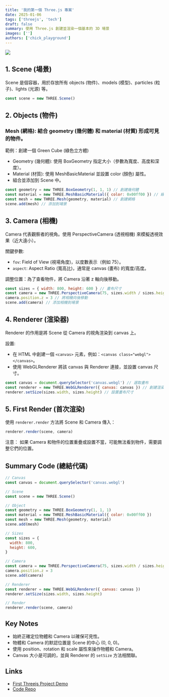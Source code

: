 ```yaml
---
title: '我的第一個 Three.js 專案'
date: 2025-01-06
tags: ['threejs', 'tech']
draft: false
summary: 使用 Three.js 創建並渲染一個基本的 3D 場景
images: ['']
authors: ['chick_playground']
---
```


![](/static/images/threejs/first-threejs-project.png)

## 1. Scene (場景)

Scene 是個容器，用於存放所有 objects (物件)、models (模型)、particles (粒子)、lights (光源) 等。

```javascript
const scene = new THREE.Scene()
```

## 2. Objects (物件)

### Mesh (網格): 結合 geometry (幾何體) 和 material (材質) 形成可見的物件。

範例：創建一個 Green Cube (綠色立方體)

- Geometry (幾何體): 使用 BoxGeometry 指定大小（參數為寬度、高度和深度）。
- Material (材質): 使用 MeshBasicMaterial 並設置 color (顏色) 屬性。
- 組合並添加到 Scene 中。

```javascript
const geometry = new THREE.BoxGeometry(1, 1, 1) // 創建幾何體
const material = new THREE.MeshBasicMaterial({ color: 0x00ff00 }) // 綠色材質
const mesh = new THREE.Mesh(geometry, material) // 創建網格
scene.add(mesh) // 添加到場景
```

## 3. Camera (相機)

Camera 代表觀察者的視角。使用 PerspectiveCamera (透視相機) 來模擬透視效果（近大遠小）。

關鍵參數:

- `fov`: Field of View (視場角度)，以度數表示（例如 75）。
- `aspect`: Aspect Ratio (寬高比)，通常是 canvas (畫布) 的寬度/高度。

調整位置：為了查看物件，將 Camera 沿著 z 軸向後移動。

```javascript
const sizes = { width: 800, height: 600 } // 畫布尺寸
const camera = new THREE.PerspectiveCamera(75, sizes.width / sizes.height)
camera.position.z = 3 // 將相機向後移動
scene.add(camera) // 添加相機到場景
```

## 4. Renderer (渲染器)

Renderer 的作用是將 Scene 從 Camera 的視角渲染到 canvas 上。

設置:

- 在 HTML 中創建一個 `<canvas>` 元素，例如：`<canvas class="webgl"></canvas>`。
- 使用 WebGLRenderer 將該 canvas 與 Renderer 連接，並設置 canvas 尺寸。

```javascript
const canvas = document.querySelector('canvas.webgl') // 選取畫布
const renderer = new THREE.WebGLRenderer({ canvas: canvas }) // 創建渲染器
renderer.setSize(sizes.width, sizes.height) // 設置畫布尺寸
```

## 5. First Render (首次渲染)

使用 `renderer.render` 方法將 Scene 和 Camera 傳入：

```javascript
renderer.render(scene, camera)
```

注意：
如果 Camera 和物件的位置重疊或設置不當，可能無法看到物件，需要調整它們的位置。

## Summary Code (總結代碼)

```javascript
// Canvas
const canvas = document.querySelector('canvas.webgl')

// Scene
const scene = new THREE.Scene()

// Object
const geometry = new THREE.BoxGeometry(1, 1, 1)
const material = new THREE.MeshBasicMaterial({ color: 0x00ff00 })
const mesh = new THREE.Mesh(geometry, material)
scene.add(mesh)

// Sizes
const sizes = {
  width: 800,
  height: 600,
}

// Camera
const camera = new THREE.PerspectiveCamera(75, sizes.width / sizes.height)
camera.position.z = 3
scene.add(camera)

// Renderer
const renderer = new THREE.WebGLRenderer({ canvas: canvas })
renderer.setSize(sizes.width, sizes.height)

// Render
renderer.render(scene, camera)
```

## Key Notes

- 始終正確定位物體和 Camera 以確保可見性。
- 物體和 Camera 的默認位置是 Scene 的中心 (0, 0, 0)。
- 使用 position、rotation 和 scale 屬性來操作物體和 Camera。
- Canvas 大小是可調的，並與 Renderer 的 `setSize` 方法相關聯。

## Links

- [First Threejs Project Demo](https://first-threejs-project.netlify.app/)
- [Code Repo](https://github.com/iris1114/threejs/tree/main/first-threejs-project)
